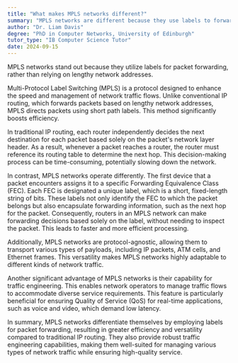 ```yaml
---
title: "What makes MPLS networks different?"
summary: "MPLS networks are different because they use labels to forward packets instead of relying on long network addresses."
author: "Dr. Liam Davis"
degree: "PhD in Computer Networks, University of Edinburgh"
tutor_type: "IB Computer Science Tutor"
date: 2024-09-15
---
```


MPLS networks stand out because they utilize labels for packet forwarding, rather than relying on lengthy network addresses.

Multi-Protocol Label Switching (MPLS) is a protocol designed to enhance the speed and management of network traffic flows. Unlike conventional IP routing, which forwards packets based on lengthy network addresses, MPLS directs packets using short path labels. This method significantly boosts efficiency.

In traditional IP routing, each router independently decides the next destination for each packet based solely on the packet's network layer header. As a result, whenever a packet reaches a router, the router must reference its routing table to determine the next hop. This decision-making process can be time-consuming, potentially slowing down the network.

In contrast, MPLS networks operate differently. The first device that a packet encounters assigns it to a specific Forwarding Equivalence Class (FEC). Each FEC is designated a unique label, which is a short, fixed-length string of bits. These labels not only identify the FEC to which the packet belongs but also encapsulate forwarding information, such as the next hop for the packet. Consequently, routers in an MPLS network can make forwarding decisions based solely on the label, without needing to inspect the packet. This leads to faster and more efficient processing.

Additionally, MPLS networks are protocol-agnostic, allowing them to transport various types of payloads, including IP packets, ATM cells, and Ethernet frames. This versatility makes MPLS networks highly adaptable to different kinds of network traffic.

Another significant advantage of MPLS networks is their capability for traffic engineering. This enables network operators to manage traffic flows to accommodate diverse service requirements. This feature is particularly beneficial for ensuring Quality of Service (QoS) for real-time applications, such as voice and video, which demand low latency.

In summary, MPLS networks differentiate themselves by employing labels for packet forwarding, resulting in greater efficiency and versatility compared to traditional IP routing. They also provide robust traffic engineering capabilities, making them well-suited for managing various types of network traffic while ensuring high-quality service.
    